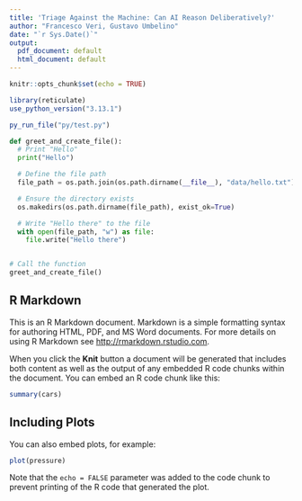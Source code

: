 ```yaml
---
title: 'Triage Against the Machine: Can AI Reason Deliberatively?'
author: "Francesco Veri, Gustavo Umbelino"
date: "`r Sys.Date()`"
output:
  pdf_document: default
  html_document: default
---
```


```r
knitr::opts_chunk$set(echo = TRUE)

library(reticulate)
use_python_version("3.13.1")

py_run_file("py/test.py")

```

```python

def greet_and_create_file():
  # Print "Hello"
  print("Hello")

  # Define the file path
  file_path = os.path.join(os.path.dirname(__file__), "data/hello.txt")

  # Ensure the directory exists
  os.makedirs(os.path.dirname(file_path), exist_ok=True)

  # Write "Hello there" to the file
  with open(file_path, "w") as file:
    file.write("Hello there")


# Call the function
greet_and_create_file()

```



## R Markdown

This is an R Markdown document. Markdown is a simple formatting syntax for authoring HTML, PDF, and MS Word documents. For more details on using R Markdown see <http://rmarkdown.rstudio.com>.

When you click the **Knit** button a document will be generated that includes both content as well as the output of any embedded R code chunks within the document. You can embed an R code chunk like this:

```r
summary(cars)
```

## Including Plots

You can also embed plots, for example:

```r
plot(pressure)
```

Note that the `echo = FALSE` parameter was added to the code chunk to prevent printing of the R code that generated the plot.
